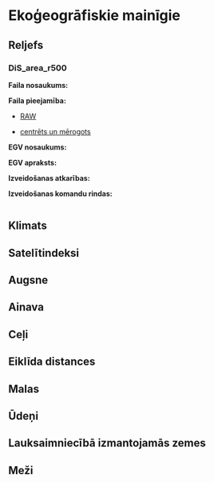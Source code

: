 # Ekoģeogrāfiskie mainīgie  {#Chapter5}


## Reljefs

### DiS_area_r500

**Faila nosaukums:**

**Faila pieejamība:**

- [RAW]()

- [centrēts un mērogots]()

**EGV nosaukums:**

**EGV apraksts:**

**Izveidošanas atkarības:**

**Izveidošanas komandu rindas:**

```r

```


## Klimats

## Satelītindeksi

## Augsne


## Ainava

## Ceļi

## Eiklīda distances

## Malas

## Ūdeņi

## Lauksaimniecībā izmantojamās zemes

## Meži

